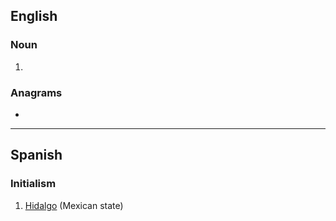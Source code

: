 {{also|hg|Hg}}
==English==

===Noun===
{{en-noun|-}}

# {{initialism of|en|hyperemesis gravidarum}}

===Anagrams===
* {{anagrams|en|a=gh|GH|gh}}

----

==Spanish==

===Initialism===
{{head|es|initialism}}

# [[Hidalgo]] (Mexican state)